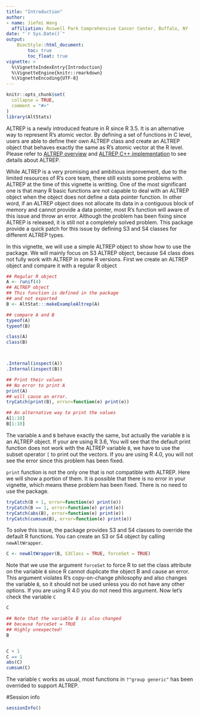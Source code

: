 ```yaml
---
title: "Introduction"
author: 
- name: Jiefei Wang
  affiliation: Roswell Park Comprehensive Cancer Center, Buffalo, NY
date: "`r Sys.Date()`"
output:
    BiocStyle::html_document:
        toc: true
        toc_float: true
vignette: >
  %\VignetteIndexEntry{Introduction}
  %\VignetteEngine{knitr::rmarkdown}
  %\VignetteEncoding{UTF-8}
---
```


```r
knitr::opts_chunk$set(
  collapse = TRUE,
  comment = "#>"
)
library(AltStats)
```

ALTREP is a newly introduced feature in R since R 3.5. It is an alternative way to represent R's atomic vector. By defining a set of functions in C level, users are able to define their own ALTREP class and create an ALTREP object that behaves exactly the same as R's atomic vector at the R level. Please refer to [ALTREP overview](https://blog.revolutionanalytics.com/2017/09/altrep-preview.html) and [ALTREP C++ implementation](https://purrple.cat/blog/2018/10/14/altrep-and-cpp/) to see details about ALTREP.

While ALTREP is a very promising and ambitious improvement, due to the limited resources of R's core team, there still exists some problems with ALTREP at the time of this vignette is writting. One of the most significant one is that many R basic functions are not capable to deal with an ALTREP object when the object does not define a data pointer function. In other word, if an ALTREP object does not allocate its data in a contiguous block of memory and cannot provide a data pointer, most R's function will aware of this issue and throw an error. Although the problem has been fixing since ALTREP is released, it is still not a completely solved problem. This package provide a quick patch for this issue by defining S3 and S4 classes for different ALTREP types. 

In this vignette, we will use a simple ALTREP object to show how to use the package. We will mainly focus on S3 ALTREP object, because S4 class does not fully work with ALTREP in some R versions. First we create an ALTREP object and compare it with a regular R object

```r
## Regular R object
A <- runif(4)
## ALTREP object
## This function is defined in the package
## and not exported
B <- AltStat:::makeExampleAltrep(A)

## compare A and B
typeof(A)
typeof(B)

class(A)
class(B)



.Internal(inspect(A))
.Internal(inspect(B))

## Print their values
## No error to print A
print(A)
## will cause an error.
tryCatch(print(B), error=function(e) print(e))

## An alternative way to print the values
A[1:10]
B[1:10]
```
The variable `A` and `B` behave exactly the same, but actually the variable `B` is an ALTREP object. If your are using R 3.6, You will see that the default print function does not work with the ALTREP variable `B`, we have to use the subset operator `[` to print out the vectors. If you are using R 4.0, you will not see the error since this problem has been fixed.

`print` function is not the only one that is not compatible with ALTREP. Here we will show a portion of them. It is possible that there is no error in your vignette, which means these problem has been fixed. There is no need to use the package.
```r
tryCatch(B + 1, error=function(e) print(e))
tryCatch(B == 1, error=function(e) print(e))
tryCatch(abs(B), error=function(e) print(e))
tryCatch(cumsum(B), error=function(e) print(e))
```

To solve this issue, the package provides S3 and S4 classes to override the default R functions. You can create an S3 or S4 object by calling `newAltWrapper`. 
```r
C <- newAltWrapper(B, S3Class = TRUE, forceSet = TRUE)
```
Note that we use the argument `forceSet` to force R to set the class attribute on the variable `B` since R cannot duplicate the object B and cause an error. This argument violates R's copy-on-change philosophy and also changes the variable `B`, so it should not be used unless you do not have any other options. If you are using R 4.0 you do not need this argument. Now let's check the variable `C`
```r
C

## Note that the variable B is also changed
## because forceSet = TRUE
## Highly unexpected!
B


C + 1
C == 1
abs(C)
cumsum(C)
```
The variable `C` works as usual, most functions in `?"group generic"` has been overrided to support ALTREP.

#Session info
```r
sessionInfo()
```














